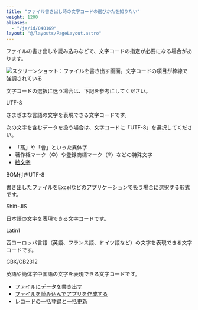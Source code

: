 ```yaml
---
title: "ファイル書き出し時の文字コードの選びかたを知りたい"
weight: 1200
aliases:
  - "/ja/id/040169"
layout: "@/layouts/PageLayout.astro"
---
```



ファイルの書き出しや読み込みなどで、文字コードの指定が必要になる場合があります。

<Img src="/k/kintone/img-ja/character_encode_01.png" alt="スクリーンショット：ファイルを書き出す画面。文字コードの項目が枠線で強調されている" />

文字コードの選択に迷う場合は、下記を参考にしてください。

<Heading id="app_qa_character_encode_10">UTF-8</Heading>

さまざまな言語の文字を表現できる文字コードです。

<Warning>

次の文字を含むデータを扱う場合は、文字コードに「UTF-8」を選択してください。

* 「髙」や「會」といった異体字
* 著作権マーク（©）や登録商標マーク（®）などの特殊文字
* [絵文字](https://unicode.org/emoji/charts/full-emoji-list.html)

</Warning>

<Heading id="app_qa_character_encode_20">BOM付きUTF-8</Heading>

書き出したファイルをExcelなどのアプリケーションで扱う場合に選択する形式です。

<Heading id="app_qa_character_encode_30">Shift-JIS</Heading>

日本語の文字を表現できる文字コードです。

<Heading id="app_qa_character_encode_40">Latin1</Heading>

西ヨーロッパ言語（英語、フランス語、ドイツ語など）の文字を表現できる文字コードです。

<Heading id="app_qa_character_encode_50">GBK/GB2312</Heading>

英語や簡体字中国語の文字を表現できる文字コードです。

<Reference>

* [ファイルにデータを書き出す](/k/ja/id/040452.html)
* [ファイルを読み込んでアプリを作成する](/k/ja/id/040623.html)
* [レコードの一括登録と一括更新](/k/ja/id/040720.html)

</Reference>
